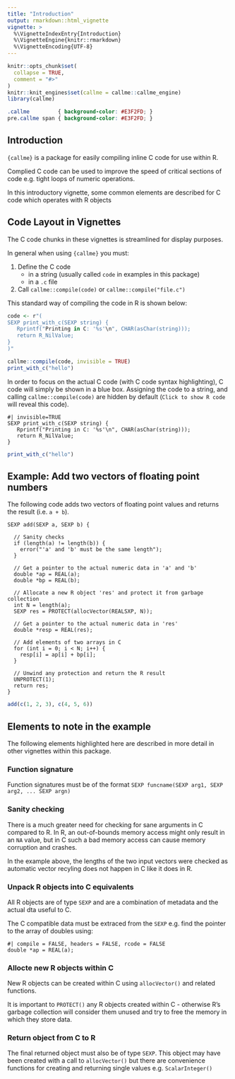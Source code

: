 ```yaml
---
title: "Introduction"
output: rmarkdown::html_vignette
vignette: >
  %\VignetteIndexEntry{Introduction}
  %\VignetteEngine{knitr::rmarkdown}
  %\VignetteEncoding{UTF-8}
---
```




```r
knitr::opts_chunk$set(
  collapse = TRUE,
  comment = "#>"
)
knitr::knit_engines$set(callme = callme::callme_engine)
library(callme)
```

```css
.callme         { background-color: #E3F2FD; }
pre.callme span { background-color: #E3F2FD; }
```


## Introduction

`{callme}` is a package for easily compiling inline C code for use within R.

Complied C code can be used to improve the speed of critical sections of code e.g.
tight loops of numeric operations.

In this introductory vignette, some common elements are described for C code
which operates with R objects

## Code Layout in Vignettes

The C code chunks in these vignettes is streamlined for display purposes.

In general when using `{callme}` you must:

1. Define the C code 
    * in a string (usually called `code` in examples in this package)
    * in a `.c` file
2. Call `callme::compile(code)` or `callme::compile("file.c")`

This standard way of compiling the code in R is shown below:

```r
code <- r"(
SEXP print_with_c(SEXP string) {
   Rprintf("Printing in C: '%s'\n", CHAR(asChar(string)));
   return R_NilValue;
}
)"

callme::compile(code, invisible = TRUE)
print_with_c("hello")
```

In order to focus on the actual C code (with C code syntax highlighting), 
C code will simply be shown in a blue box.   Assigning the code to a string, 
and calling `callme::compile(code)` are hidden by default (`Click to show R code` 
will reveal this code).

```callme
#| invisible=TRUE
SEXP print_with_c(SEXP string) {
   Rprintf("Printing in C: '%s'\n", CHAR(asChar(string)));
   return R_NilValue;
}
```

```r
print_with_c("hello")
```




## Example: Add two vectors of floating point numbers

The following code adds two vectors of floating point values and returns
the result (i.e. `a + b`).


```callme
SEXP add(SEXP a, SEXP b) {
  
  // Sanity checks
  if (length(a) != length(b)) {
    error("'a' and 'b' must be the same length");
  }
  
  // Get a pointer to the actual numeric data in 'a' and 'b'
  double *ap = REAL(a);
  double *bp = REAL(b);
  
  // Allocate a new R object 'res' and protect it from garbage collection
  int N = length(a);
  SEXP res = PROTECT(allocVector(REALSXP, N));
  
  // Get a pointer to the actual numeric data in 'res'
  double *resp = REAL(res);
  
  // Add elements of two arrays in C
  for (int i = 0; i < N; i++) {
    resp[i] = ap[i] + bp[i];
  }
  
  // Unwind any protection and return the R result
  UNPROTECT(1);
  return res;
}
```


```r
add(c(1, 2, 3), c(4, 5, 6))
```


## Elements to note in the example

The following elements highlighted here are described in more detail in 
other vignettes within this package.

###  Function signature

Function signatures must be of the format `SEXP funcname(SEXP arg1, SEXP arg2, ... SEXP argn)`


### Sanity checking

There is a much greater need for checking for sane arguments in C compared to 
R.   In R, an out-of-bounds memory access might only result in an `NA` value, but
in C such a bad memory access can cause memory corruption and crashes.

In the example above, the lengths of the two input vectors were checked as
automatic vector recyling does not happen in C like it does in R.


### Unpack R objects into C equivalents

All R objects are of type `SEXP` and are a combination of metadata and
the actual dta useful to C.

The C compatible data must be extraced from the `SEXP` e.g. find the pointer
to the array of doubles using:

```callme
#| compile = FALSE, headers = FALSE, rcode = FALSE
double *ap = REAL(a);
```

### Allocte new R objects within C

New R objects can be created within C using `allocVector()` and related functions.

It is important to `PROTECT()` any R objects created within C - otherwise
R's garbage collection will consider them unused and try to free the memory 
in which they store data.


### Return object from C to R

The final returned object must also be of type `SEXP`.  This object may
have been created with a call to `allocVector()` but there are convenience
functions for creating and returning single values e.g. `ScalarInteger()`




